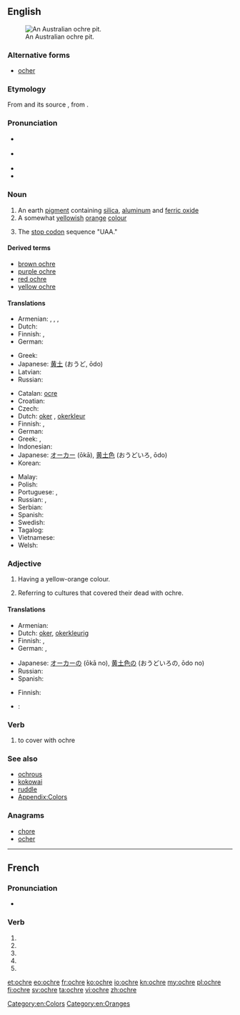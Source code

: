 {{also|ochré}}
==English==
{{was wotd|2010|August|3}}
{{wikipedia}}

[[File:AboriginalOchrePitCentralAustralia.JPG|thumb|right|An Australian ochre pit.]]

===Alternative forms===
* [[ocher]]

===Etymology===
From {{etyl|fro}} {{term|ocre}} and its source {{etyl|la}} {{term|ochra|ōchra}}, from {{etyl|grc}} {{term|lang=grc|ὤχρα|tr=ōkhra||pale yellow}}.

===Pronunciation===
* {{a|UK}} {{IPA|/ˈəʊkə/}}
* {{a|US}} {{IPA|/ˈoʊkɚ/}}
* {{audio|en-us-ochre.ogg|Audio (US)}}
* {{rhymes|əʊkə(r)}}

===Noun===
{{en-noun}}

# An earth [[pigment]] containing [[silica]], [[aluminum]] and [[ferric oxide]]
# A somewhat [[yellow]]ish [[orange]] [[color|colour]]
#: {{color panel|E3A857}}
# {{molecular biology|colloquial}} The [[stop codon]] sequence "UAA."

====Derived terms====
* [[brown ochre]]
* [[purple ochre]]
* [[red ochre]]
* [[yellow ochre]]

====Translations====
{{trans-top|earth pigment}}
* Armenian: {{t|hy|օխրա|tr=òxra}}, {{t|hy|օքրա|tr=òk’ra}}, {{t|hy|դեղնդեղ|tr=deġndeġ}}, {{t|hy|դեղնահող|tr=deġnahoġ}}
* Dutch: {{t+|nl|oker|n}}
* Finnish: {{t-|fi|keltamulta}}, {{t-|fi|okra}}
* German: {{t|de|Ocker|m}}
{{trans-mid}}
* Greek: {{t+|el|ώχρα|f|tr=óchra}}
* Japanese: [[黄土]] (おうど, ōdo)
* Latvian: {{t|lv|okers|m|xs=Latvian}}
* Russian: {{t|ru|охра}}
{{trans-bottom}}

{{trans-top|yellowish-orange colour}}
* Catalan: [[ocre]]
* Croatian: {{t-|hr|oker|m}}
* Czech: {{t|cs|okr|m}}
* Dutch: [[oker]] {{n}}, [[okerkleur]]
* Finnish: {{t-|fi|okra}}, {{t|fi|okrankeltainen}}
* German: {{t-|de|Ocker}}
* Greek: {{t+|el|ώχρα|f|tr=óchra}}, {{t|el|υποκίτρινο|n|tr=ypokítrino}}
* Indonesian: {{t|id|oker}}
* Japanese: [[オーカー]] (ōkā), [[黄土色]] (おうどいろ, ōdo)
* Korean: {{t|ko|황토|tr=hwangto|sc=Hang}}
{{trans-mid}}
* Malay: {{t|ms|oker}}
* Polish: {{t+|pl|ochra|f}}
* Portuguese: {{t|pt|ocre|m}}, {{t|pt|ocra|f}}
* Russian: {{t|ru|жёлто-оранжевый}} {{t+|ru|цвет|m}}, {{t|ru|охра}}
* Serbian: {{t-|sr|oker}}
* Spanish: {{t+|es|ocre}}
* Swedish: {{t|sv|ockra|c}}
* Tagalog: {{t|tl|okre|xs=Tagalog}}
* Vietnamese: {{t|vi|thổ hoàng}}
* Welsh: {{t|cy|ocr|f}}
{{trans-bottom}}

===Adjective===
{{en-adj|-}}

# Having a yellow-orange colour.
# {{archaeology}} Referring to cultures that covered their dead with ochre.

====Translations====
{{trans-top|having yellow-orange colour}}
* Armenian: {{t|hy|դեղնակարմիր|tr=deġnakarmir}}
* Dutch: [[oker]], [[okerkleurig]]
* Finnish: {{t-|fi|okra}}, {{t|fi|okrankeltainen}}
* German: {{t-|de|ocker}}, {{t|de|ockerfarben}}
{{trans-mid}}
* Japanese: [[オーカー]]の (ōkā no), [[黄土色]]の (おうどいろの, ōdo no)
* Russian: {{t|ru|жёлто-оранжевый}}
* Spanish: {{t+|es|ocre}}
{{trans-bottom}}

{{trans-top|in archeology}}
* Finnish: {{t|fi|okrahauta|alt=okrahauta-}}
{{trans-mid}}
{{trans-bottom}}

{{checktrans-top}}
* {{ttbc|sh}}: {{t-|hr|oker|m}} <!-- noun or adjective? -->
{{trans-bottom}}

===Verb===
{{en-verb|ochr|ed}}

# to cover with ochre

===See also===
* [[ochrous]]
* [[kokowai]]
* [[ruddle]]
* [[Appendix:Colors]]

===Anagrams===
* [[chore#English|chore]]
* [[ocher#English|ocher]]

[[Category:en:Colors]]
[[Category:en:Oranges]]

----

==French==

===Pronunciation===
* {{homophones|ochrent|ochres}}

===Verb===
{{fr-verb form}}

# {{conjugation of|ochrer||1|s|pres|ind|lang=fr}}
# {{conjugation of|ochrer||3|s|pres|ind|lang=fr}}
# {{conjugation of|ochrer||1|s|pres|sub|lang=fr}}
# {{conjugation of|ochrer||1|s|pres|sub|lang=fr}}
# {{conjugation of|ochrer||2|s|imp|lang=fr}}

[[et:ochre]]
[[eo:ochre]]
[[fr:ochre]]
[[ko:ochre]]
[[io:ochre]]
[[kn:ochre]]
[[my:ochre]]
[[pl:ochre]]
[[fi:ochre]]
[[sv:ochre]]
[[ta:ochre]]
[[vi:ochre]]
[[zh:ochre]]